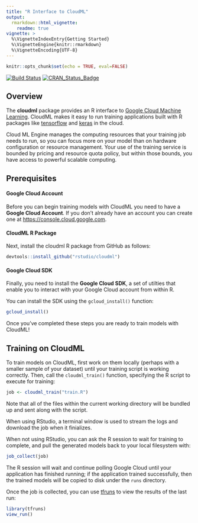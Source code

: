 ```yaml
---
title: "R Interface to CloudML"
output: 
  rmarkdown::html_vignette: 
    readme: true
vignette: >
  %\VignetteIndexEntry{Getting Started}
  %\VignetteEngine{knitr::rmarkdown}
  %\VignetteEncoding{UTF-8}
---
```


```r
knitr::opts_chunk$set(echo = TRUE, eval=FALSE)
```

[![Build Status](https://travis-ci.org/rstudio/cloudml.svg?branch=master)](https://travis-ci.org/rstudio/cloudml) [![CRAN_Status_Badge](https://www.r-pkg.org/badges/version/cloudml)](https://cran.r-project.org/package=cloudml)

## Overview

The **cloudml** package provides an R interface to [Google Cloud Machine Learning](https://cloud.google.com/ml-engine/). CloudML makes it easy to run training applications built with R packages like [tensorflow](https://tensorflow.rstudio.com/) and [keras](https://keras.rstudio.com/) in the cloud. 

Cloud ML Engine manages the computing resources that your training job needs to run, so you can focus more on your model than on hardware configuration or resource management. Your use of the training service is bounded by pricing and resource quota policy, but within those bounds, you have access to powerful scalable computing.

## Prerequisites

#### Google Cloud Account

Before you can begin training models with CloudML you need to have a **Google Cloud Account**. If you don't already have an account you can create one at <https://console.cloud.google.com>.

#### CloudML R Package

Next, install the cloudml R package from GitHub as follows:

```r
devtools::install_github("rstudio/cloudml")
```

#### Google Cloud SDK

Finally, you need to install the **Google Cloud SDK**, a set of utilties that enable you to interact with your Google Cloud account from within R. 

You can install the SDK using the `gcloud_install()` function:

```r
gcloud_install()
```

Once you've completed these steps you are ready to train models with CloudML!

## Training on CloudML

To train models on CloudML, first work on them locally (perhaps with a smaller sample of your dataset) until your training script is working correctly. Then, call the `cloudml_train()` function, specifying the R script to execute for training:

```r
job <- cloudml_train("train.R")
```

Note that all of the files within the current working directory will be bundled up and sent along with the script.

When using RStudio, a terminal window is used to stream the logs and download the job when it finializes.

When not using RStudio, you can ask the R session to wait for training to complete, and pull the generated models back to your local filesystem with:

```r
job_collect(job)
```

The R session will wait and continue polling Google Cloud until your application has finished running; if the application trained successfully, then the trained models will be copied to disk under the `runs` directory.

Once the job is collected, you can use [tfruns](https://tensorflow.rstudio.com/tools/tfruns/) to view the results of the last run:

```r
library(tfruns)
view_run()
```

